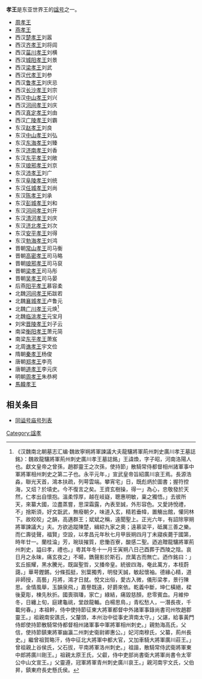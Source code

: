 '''孝王'''是东亚世界王的[[諡|諡号]]之一。

* [[周孝王|周孝王]]
* [[燕孝王|燕孝王]]
* 西汉[[劉囂|楚孝王]]刘嚣
* 西汉[[劉將閭|齐孝王]]刘将闾
* 西汉[[劉橫|菑川孝王]]刘横
* 西汉[[刘景_(城阳王)|城阳孝王]]刘景 
* 西汉[[劉武_(梁王)|梁孝王]]刘武
* 西汉[[刘参|代孝王]]刘参
* 西汉[[刘庆忌|鲁孝王]]刘庆忌
* 西汉[[刘宗_(长沙王)|长沙孝王]]刘宗
* 西汉[[刘兴_(中山王)|中山孝王]]刘兴
* 西汉[[刘庆_(河间王)|河间孝王]]刘庆
* 西汉[[刘由|真定孝王]]刘由
* 西汉[[刘霸_(广陵王)|广陵孝王]]刘霸
* 东汉[[劉良_(趙王)|赵孝王]]刘良
* 东汉[[劉弘_(中山王)|中山孝王]]刘弘
* 东汉[[劉臻|东海孝王]]刘臻
* 东汉[[劉香_(濟南王)|济南孝王]]刘香
* 东汉[[劉敞_(東平王)|东平孝王]]刘敞
* 东汉[[刘京_(琅邪王)|琅邪孝王]]刘京
* 东汉[[劉廣_(沛王)|沛孝王]]刘广
* 东汉[[劉統|阜陵孝王]]刘统
* 东汉[[劉尚_(任城王)|任城孝王]]刘尚
* 东汉[[劉承_(陳王)|陈孝王]]刘承
* 东汉[[劉和_(彭城王)|彭城孝王]]刘和
* 东汉[[劉開_(漢朝)|河间孝王]]刘开
* 东汉[[刘庆_(东汉)|清河孝王]]刘庆
* 东汉[[劉次_(濟北王)|济北孝王]]刘次
* 东汉[[劉得_(安平王)|安平孝王]]刘得
* 东汉[[劉鴻|勃海孝王]]刘鸿
* 晋朝[[司马衡|常山孝王]]司马衡
* 晋朝[[司马略|高密孝王]]司马略
* 晋朝[[司馬裒_(琅邪王)|琅邪孝王]]司马裒
* 晋朝[[司馬肜|梁孝王]]司马彤
* 晋朝[[司馬晏|吴孝王]]司马晏
* 后燕[[慕容柔|阳平孝王]]慕容柔
* 北魏[[拓跋若|河间孝王]]拓跋若
* 北魏[[卢鲁元|襄城孝王]]卢鲁元
* 北魏[[元焕|广川孝王]]元焕<ref>《汉魏南北朝墓志汇编·魏故寧朔將軍諫議大夫龍驤將軍荊州刺史廣川孝王墓誌銘》：魏故龍驤將軍荊州刺史廣川孝王墓誌銘」王諱煥，字子昭，河南洛陽人也。獻文皇帝之曾孫，趙郡靈王之次孫，使持節」散騎常侍都督相州諸軍事中軍將軍相州刺史之第二子也。永平元年，」宣武皇帝旨紹廣川哀王焉。長源浩淼，聯光天首，鴻本扶疏，列萼雲端。攀宵宅」日，既彪炳於圖書；握符控海，又炤？於墳史。今不復言之矣。王資玄樹操，得一」為心，忠敬發於天然，仁孝出自懷抱。溫柔惇厚，越在岐嶷，聰惠明敏，稟之獨悟。」去彼所天，來纂大國，泣盡蒸嘗，思深霜露，內表至誠，外形容色。又愛詩悅禮，不」捨斯須，好文翫武，無癈朝夕，味道入玄，精若垂幃，置觴出館，懽同林下。故皎皎」之韻，高邁群王；斌斌之稱，遠聞聖上。正光六年，有詔除寧朔將軍諫議大」夫。方欲追蹤陳楚，緝綜九家之奧；遠慕梁平，砥厲三善之樂。而仁壽徒聲，福賢」空設，以孝昌元年秋七月甲辰朔四月丁未寢疾薨于國第，時年廿一。蘭桂淪」芳，琬琰摧質，悲慟百寮，酸感二聖。迺追贈龍驤將軍荊州刺史，謚曰孝，禮也。」粵其年冬十一月壬寅朔八日己酉葬于西陵之陰。哀日月之永昧，痛玄夜之」不暘，鐫聲影於斯石，庶萬古而無亡。迺作銘曰：」玄丘振耀，黑水騰光，既誕聖哲，又播帝皇。統彼四海，奄此萬方，本枝蔚藹，」華萼鏗鏘。分條孤挺，別葉獨秀，明發天誠，敏起懷袖。德緣心精，道非師授，高藝」月將，鴻才日就。悅文出俗，愛古入微，儀形梁孝，景行陳思。金情風舉，玉韻泉飛，」嘉譽既遠，好爵來依。乾義中斷，坤仁橫絕，樑後夏彫，棟先秋折。國喪璵璠，家亡」綠結，痛毀慈顏，悲零賓血。月維仲冬，日纏上旬，庭建龜祧，堂啟龍輴。白楊思鳥，」青松愁人，一潛長夜，千載何春。」本祖幹，侍中使持節征東大將軍都督中外諸軍事錄尚書司州牧趙郡靈王。」祖親南安譙氏，父釐頭，本州治中從事史濟南太守。」父諶，給事黃門侍郎使持節散騎常侍都督相州諸軍事中軍將軍相州刺史。」親勃海高氏，父信，使持節鎮東將軍幽瀛二州刺史衛尉卿惠公。」妃河南穆氏，父纂，荊州長史。」繼曾祖賀略汗，侍中征北大將軍中都大官，又加車騎大將軍廣川莊王。」曾祖親上谷侯氏，父石拔，平南將軍洛州刺史。」祖諧，散騎常侍武衛將軍東中郎將廣川剛王。」祖親太原王氏，父叡，侍中吏部尚書衛大將軍尚書令太宰公中山文宣王。」父靈遵，冠軍將軍青州刺史廣川哀王。」親河南宇文氏，父伯昇，鎮東府長史懸氏侯。</ref>
* 北魏[[元寶月|临洮孝王]]元宝月
* 刘宋[[劉子雲_(南北朝)|晋陵孝王]]刘子云
* 南梁[[萧元简|衡阳孝王]]萧元简
* 南梁[[蕭岌|东平孝王]]萧岌
* 北周[[宇文俭|谯孝王]]宇文俭
* 隋朝[[楊俊_(隋朝)|秦孝王]]杨俊
* 唐朝[[李亮_(隋朝)|郑孝王]]李亮
* 唐朝[[李元慶|道孝王]]李元庆
* 明朝[[朱恭枵|周孝王]]朱恭枵
* [[孝王_(馬韓)|馬韓孝王]]

== 相关条目 ==
* [[同谥号庙号列表|同谥号庙号列表]]

[[Category:諡孝|Category:諡孝]]
{{disambig}}